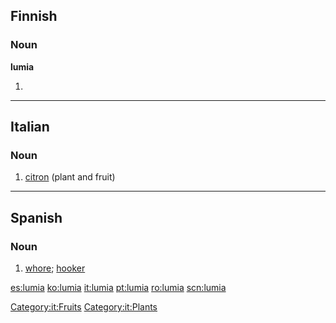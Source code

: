 ==Finnish==

===Noun===
'''lumia'''

# {{fi-form of|type=noun|case=partitive|pl=plural|lumi}}

----

==Italian==

===Noun===
{{it-noun|lumi|f|a|e}}

# [[citron]] (plant and fruit)

[[Category:it:Fruits]]
[[Category:it:Plants]]

----

==Spanish==

===Noun===
{{es-noun|f}}

# [[whore]]; [[hooker]]

[[es:lumia]]
[[ko:lumia]]
[[it:lumia]]
[[pt:lumia]]
[[ro:lumia]]
[[scn:lumia]]